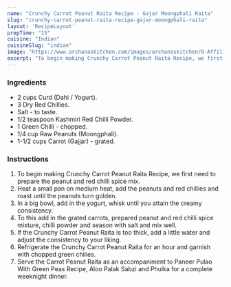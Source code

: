 ---
name: "Crunchy Carrot Peanut Raita Recipe - Gajar Moongphali Raita"
slug: "crunchy-carrot-peanut-raita-recipe-gajar-moongphali-raita"
layout: 'RecipeLayout'
prepTime: "15"
cuisine: "Indian"
cuisineSlug: "indian"
image: "https://www.archanaskitchen.com/images/archanaskitchen/0-Affiliate-Articles/Crunchy_Carrot_Peanut_Raita_Recipe_1_1600.jpg"
excerpt: "To begin making Crunchy Carrot Peanut Raita Recipe, we first need to prepare the peanut and red chilli spice mix"
---

### Ingredients

- 2 cups Curd (Dahi / Yogurt).
- 3 Dry Red Chillies.
- Salt - to taste.
- 1/2 teaspoon Kashmiri Red Chilli Powder.
- 1 Green Chilli - chopped.
- 1/4 cup Raw Peanuts (Moongphali).
- 1-1/2 cups Carrot (Gajjar) - grated.

### Instructions

1. To begin making Crunchy Carrot Peanut Raita Recipe, we first need to prepare the peanut and red chilli spice mix.
1. Heat a small pan on medium heat, add the peanuts and red chillies and roast until the peanuts turn golden.
1. In a big bowl, add in the yogurt, whisk until you attain the creamy consistency.
1. To this add in the grated carrots, prepared peanut and red chilli spice mixture, chilli powder and season with salt and mix well.
1. If the Crunchy Carrot Peanut Raita is too thick, add a little water and adjust the consistency to your liking.
1. Refrigerate the Crunchy Carrot Peanut Raita  for an hour and garnish with chopped green chilies.
1. Serve the Carrot Peanut Raita as an accompaniment to Paneer Pulao With Green Peas Recipe, Aloo Palak Sabzi and Phulka for a complete weeknight dinner.
